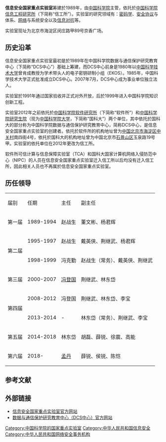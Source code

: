 '''信息安全国家重点实验室'''筹建於1989年，由[[中国科学院|中国科学院]]主管，依托於[[中国科学院信息工程研究所|中国科学院信息工程研究所]]（下简称“信工所”）。实验室的研究领域有：[[密码学|密码学]]、[[安全协议|安全协议]]与体系、[[网络安全|网络]]与系统安全以及[[信息对抗|信息对抗]]等。

实验室现址为北京市海淀区闵庄路甲89号京香广场。

==历史沿革==
信息安全国家重点实验室最初是於1989年在中国科学院数据与通信保护研究教育中心（下简称“DCS中心”）基础上筹建，而DCS中心前身是1980年以[[中国科学技术大学|中国科学技术大学]]曾肯成教授为学术带头人的电子密钥研制小组（EKOS）。1985年，中国科学技术大学正式批准成立DCS中心。2007年7月，DCS中心成为事业单位独立法人。

实验室於1991年通过国家验收并正式对外开放，后於1999年进入中国科学院知识创新工程。

实验室2012年之前依托於[[中国科学院软件研究所|中国科学院软件研究所]]（下简称“软件所”）和[[中国科学院研究生院|中国科学院研究生院]]（现为[[中国科学院大学|中国科学院大学]]，下简称“国科大”）两个单位，其中依托於国科大的部分称为中国科学院数据与通信保护研究教育中心，简称DCS中心，是信息安全国家重点实验室的创建者。依托於软件所的机构地址曾为[[中国|中国]][[北京市|北京市]][[海淀区|海淀区]][[中关村|中关村]]南四街4号，依托於国科大的机构地址曾为中国北京市[[石景山区|石景山区]]玉泉路19号甲。实验室的依托单位在2012年更改为信工所。

软件所可信计算与信息保障实验室（TCA）和国科大国家计算机网络入侵防范中心（NIPC）的人员在信息安全国家重点实验室迁入信工所以后均没有迁入信工所，因此相关人员也不再属於信息安全国家重点实验室。

==历任领导==

{| class="wikitable"
|- align="center" bgcolor="#EEEEEE" style="font-weight: bold"
| 届别 || 任期 ||  主任 || 副主任 
|-

| 第一届 || 1989-1994 || 赵战生 ||  董文彬、杨君辉 
|-

|rowspan=2 | 第二届 || 1995-1997 || 赵战生 || 戴英侠、荆继武、杨君辉 
|-

| 1998-1999 || 冯克勤 || 赵战生（常务）、戴英侠、荆继武 
|-

| 第三届 || 2000-2007|| [[冯登国|冯登国]] || 荆继武、林东岱 
|-

|rowspan=2 | 第四届 || 2008-2012 || 冯登国 || 荆继武、林东岱、李宝 
|-

| 2013-2014 || - || 林东岱（常务）、荆继武、李宝
|-

| 第五届 || 2014-2018 || 林东岱 || 胡磊、薛锐、徐震、高能
|-

| 第六届 || 2018- || [[孟丹|孟丹]] || 薛锐、侯锐、陈恺
|}

== 参考文献 ==
{{Reflist}}

== 外部链接 ==
* [http://sklois.iie.ac.cn 信息安全国家重点实验室官方网站] {{Wayback|url=http://sklois.iie.ac.cn/ |date=20200405002524 }}
* [https://web.archive.org/web/20180314233839/http://dacas.cn/ 数据与通信保护研究教育中心（DCS中心）官方网站]

[[Category:中国科学院的国家重点实验室|Category:中国科学院的国家重点实验室]]
[[Category:中华人民共和国信息安全|Category:中华人民共和国信息安全]]
[[Category:中华人民共和国网络安全事务机构|Category:中华人民共和国网络安全事务机构]]